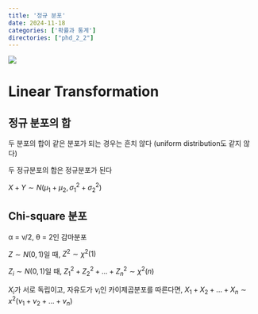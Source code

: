 ```yaml
---
title: '정규 분포'
date: 2024-11-18
categories: ['확률과 통계']
directories: ["phd_2_2"]
---
```


![](/img/stat-thumb.jpg){.post-thumbnail}

# Linear Transformation

## 정규 분포의 합

두 분포의 합이 같은 분포가 되는 경우는 흔치 않다 (uniform distribution도 같지 않다)

두 정규분포의 합은 정규분포가 된다

$X + Y \sim N(μ_1 + μ_2, σ_1^2 + σ_2^2)$

## Chi-square 분포

α = ν/2, θ = 2인 감마분포

$Z \sim N(0,1)$일 때, $Z^2 \sim χ^2(1)$

$Z_i \sim N(0,1)$일 때, $Z_1^2 + Z_2^2 + ...  + Z_n^2 \sim χ^2(n)$

$X_i$가 서로 독립이고, 자유도가 $ν_i$인 카이제곱분포를 따른다면, $X_1 + X_2 + ... + X_n \sim x^2(ν_1 + ν_2 + ... + ν_n)$
